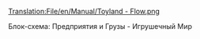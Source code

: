 [[Translation:File/en/Manual/Toyland - Flow.png]]


Блок-схема: Предприятия и Грузы - Игрушечный Мир